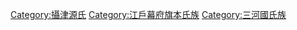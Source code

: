 [[Category:攝津源氏|Category:攝津源氏]]
[[Category:江戶幕府旗本氏族|Category:江戶幕府旗本氏族]]
[[Category:三河國氏族|Category:三河國氏族]]